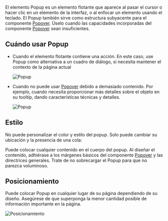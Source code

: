 El elemento Popup es un elemento flotante que aparece al pasar el cursor o hacer clic en un elemento de la interfaz, o al enfocar un elemento usando el teclado. El Popup también sirve como estructura subyacente para el componente [Popover](/design/guides/popover). Úselo cuando las capacidades incorporadas del componente [Popover](/design/guides/popover) sean insuficientes.

## Cuándo usar Popup

- Cuando el elemento flotante contiene una acción. En este caso, use Popup como alternativa a un cuadro de diálogo, si necesita mantener el contexto de la página actual

   ![Popup](/static/images/design/Popup/popup-0001.png)

- Cuando no puede usar [Popover](/design/guides/popover) debido a demasiado contenido. Por ejemplo, cuando necesita proporcionar más detalles sobre el objeto en su tooltip, dando características técnicas y detalles.

   ![Popup](/static/images/design/Popup/popup-0002.png)


## Estilo

No puede personalizar el color y estilo del popup. Solo puede cambiar su ubicación y la presencia de una cola:

Puede colocar cualquier contenido en el cuerpo del popup. Al diseñar el contenido, adhiérase a los márgenes básicos del componente [Popover](/design/guides/popover) y las directrices generales. Trate de no sobrecargar el Popup para que no parezca voluminoso.

## Posicionamiento

Puede colocar Popup en cualquier lugar de su página dependiendo de su diseño. Asegúrese de que superponga la menor cantidad posible de información importante en la página.

![Posicionamiento](/static/images/design/Popup/popup-0003.png)